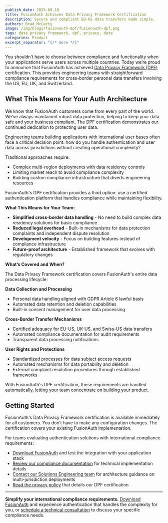 ```yaml
---
publish_date: 2025-09-10
title: FusionAuth Achieves Data Privacy Framework Certification
description: Secure and compliant EU-US data transfers made simple.
authors: Brad McCarty
image: /img/blogs/fusionauth-dpf/fusionauth-dpf.png
tags: data privacy framework, dpf, privacy, data
categories: Product
excerpt_separator: "{/* more */}"
---
```


You shouldn’t have to choose between compliance and functionality when your applications serve users across multiple countries. Today we’re proud to announce that FusionAuth has achieved [Data Privacy Framework (DPF)](https://www.dataprivacyframework.gov/program-articles/Benefits-of-the-Data-Privacy-Framework-(DPF)-Program) certification. This provides engineering teams with straightforward compliance requirements for cross-border personal data transfers involving the US, EU, UK, and Switzerland.

## **What This Means for Your Auth Architecture**

We know that FusionAuth customers come from every part of the world. We’ve always maintained robust data protection, helping to keep your data safe and your business compliant. The DPF certification demonstrates our continued dedication to protecting user data.

Engineering teams building applications with international user bases often face a critical decision point: how do you handle authentication and user data across jurisdictions without creating operational complexity?

Traditional approaches require:

- Complex multi-region deployments with data residency controls
- Limiting market reach to avoid compliance complexity
- Building custom compliance infrastructure that diverts engineering resources

FusionAuth's DPF certification provides a third option: use a certified authentication platform that handles compliance while maintaining flexibility.

**What This Means for Your Team:**

- **Simplified cross-border data handling** - No need to build complex data residency solutions for basic compliance
- **Reduced legal overhead** - Built-in mechanisms for data protection complaints and independent dispute resolution
- **Development velocity** - Focus on building features instead of compliance infrastructure
- **Future-proof architecture** - Established framework that evolves with regulatory changes

**What’s Covered and When?**

The Data Privacy Framework certification covers FusionAuth's entire data processing lifecycle:

**Data Collection and Processing**

- Personal data handling aligned with GDPR Article 6 lawful basis
- Automated data retention and deletion capabilities
- Built-in consent management for user data processing

**Cross-Border Transfer Mechanisms**

- Certified adequacy for EU-US, UK-US, and Swiss-US data transfers
- Automated compliance documentation for audit requirements
- Transparent data processing notifications

**User Rights and Protections**

- Standardized processes for data subject access requests
- Automated mechanisms for data portability and deletion
- External complaint resolution procedures through established frameworks

With FusionAuth's DPF certification, these requirements are handled automatically, letting your team concentrate on building your product.

## **Getting Started**

FusionAuth's Data Privacy Framework certification is available immediately for all customers. You don’t have to make any configuration changes. The certification covers your existing FusionAuth implementation.

For teams evaluating authentication solutions with international compliance requirements:

- [Download FusionAuth](/get-started) and test the integration with your application stack
- [Review our compliance documentation](/docs/reference/gdpr) for technical implementation details
- [Contact our Solutions Engineering team](/contact) for architecture guidance on multi-jurisdiction deployments
- [Read the privacy policy](/product-privacy-policy) that details our DPF certification

* * *

**Simplify your international compliance requirements.** [Download FusionAuth](/get-started) and experience authentication that handles the complexity for you, or [schedule a technical consultation](/contact) to discuss your specific compliance needs.
